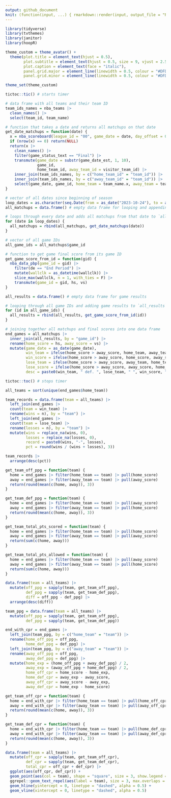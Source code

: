 ```yaml
---
output: github_document
knit: (function(input, ...) { rmarkdown::render(input, output_file = "README.md", envir = globalenv()) })
---
```


```r
library(tidyverse)
library(tvthemes)
library(janitor)
library(hoopR)

theme_custom = theme_avatar() +
  theme(plot.title = element_text(hjust = 0.5),
        plot.subtitle = element_text(hjust = 0.5, size = 9, vjust = 2.5, face = "italic"),
        plot.caption = element_text(face = "italic"),
        panel.grid.major = element_line(linewidth = 0.5, colour = "#DFDAD1"),
        panel.grid.minor = element_line(linewidth = 0.5, colour = "#DFDAD1"))

theme_set(theme_custom)
```

```r
tictoc::tic() # starts timer

# data frame with all teams and their team ID
team_ids_names = nba_teams |>
  clean_names() |>
  select(team_id, team_name)

# function that takes a date and returns all matchups on that date
get_date_matchups = function(date) {
  x = nba_scoreboard(league_id = "00", game_date = date, day_offset = 0)$GameHeader
  if (nrow(x) == 0) return(NULL)
  return(x |>
    clean_names() |>
    filter(game_status_text == "Final") |>
    transmute(game_date = substr(game_date_est, 1, 10),
              game_id,
              home_team_id, away_team_id = visitor_team_id) |>
    inner_join(team_ids_names, by = c("home_team_id" = "team_id")) |>
    inner_join(team_ids_names, by = c("away_team_id" = "team_id")) |>
    select(game_date, game_id, home_team = team_name.x, away_team = team_name.y))
}

# vector of all dates since beginning of season
loop_dates = as.character(seq.Date(from = as_date("2023-10-24"), to = as_date(Sys.Date() - 1), by = 1))
all_matchups = data.frame() # empty data frame for looping and appending

# loops through every date and adds all matchups from that date to `all_matchups` data frame
for (date in loop_dates) {
  all_matchups = rbind(all_matchups, get_date_matchups(date))
}

# vector of all game IDs
all_game_ids = all_matchups$game_id

# function to get game final score from its game ID
get_game_score_from_id = function(gid) {
  nba_data_pbp(game_id = gid) |>
    filter(de == "End Period") |>
    mutate(wallclk = as_datetime(wallclk)) |>
    slice_max(wallclk, n = 1, with_ties = F) |>
    transmute(game_id = gid, hs, vs)
}

all_results = data.frame() # empty data frame for game results

# looping through all game IDs and adding game results to `all_results`
for (id in all_game_ids) {
  all_results = rbind(all_results, get_game_score_from_id(id))
}

# joining together all matchups and final scores into one data frame
end_games = all_matchups |>
  inner_join(all_results, by = "game_id") |>
  rename(home_score = hs, away_score = vs) |>
  mutate(game_date = as_date(game_date),
         win_team = ifelse(home_score > away_score, home_team, away_team),
         win_score = ifelse(home_score > away_score, home_score, away_score),
         lose_team = ifelse(home_score > away_score, away_team, home_team),
         lose_score = ifelse(home_score > away_score, away_score, home_score),
         desc = paste0(win_team, " def. ", lose_team, " ", win_score, "-", lose_score))

tictoc::toc() # stops timer
```

```r
all_teams = sort(unique(end_games$home_team))

team_records = data.frame(team = all_teams) |>
  left_join(end_games |>
  count(team = win_team) |>
  rename(wins = n), by = "team") |>
  left_join(end_games |>
  count(team = lose_team) |>
  rename(losses = n), by = "team") |>
  mutate(wins = replace_na(wins, 0),
         losses = replace_na(losses, 0),
         record = paste0(wins, "-", losses),
         pct = round(wins / (wins + losses), 3))

team_records |>
  arrange(desc(pct))
```

```r
get_team_off_ppg = function(team) {
  home = end_games |> filter(home_team == team) |> pull(home_score)
  away = end_games |> filter(away_team == team) |> pull(away_score)
  return(round(mean(c(home, away)), 3))
}

get_team_def_ppg = function(team) {
  home = end_games |> filter(home_team == team) |> pull(away_score)
  away = end_games |> filter(away_team == team) |> pull(home_score)
  return(round(mean(c(home, away)), 3))
}

get_team_total_pts_scored = function(team) {
  home = end_games |> filter(home_team == team) |> pull(home_score)
  away = end_games |> filter(away_team == team) |> pull(away_score)
  return(sum(c(home, away)))
}

get_team_total_pts_allowed = function(team) {
  home = end_games |> filter(home_team == team) |> pull(away_score)
  away = end_games |> filter(away_team == team) |> pull(home_score)
  return(sum(c(home, away)))
}

data.frame(team = all_teams) |>
  mutate(off_ppg = sapply(team, get_team_off_ppg),
         def_ppg = sapply(team, get_team_def_ppg),
         diff = off_ppg - def_ppg) |>
  arrange(desc(diff))
```










```r
team_ppg = data.frame(team = all_teams) |>
  mutate(off_ppg = sapply(team, get_team_off_ppg),
         def_ppg = sapply(team, get_team_def_ppg))

end_with_cpr = end_games |>
  left_join(team_ppg, by = c("home_team" = "team")) |>
  rename(home_off_ppg = off_ppg,
         home_def_ppg = def_ppg) |>
  left_join(team_ppg, by = c("away_team" = "team")) |>
  rename(away_off_ppg = off_ppg,
         away_def_ppg = def_ppg) |>
  mutate(home_exp = (home_off_ppg + away_def_ppg) / 2,
         away_exp = (away_off_ppg + home_def_ppg) / 2,
         home_off_cpr = home_score - home_exp,
         home_def_cpr = away_exp - away_score,
         away_off_cpr = away_score - away_exp,
         away_def_cpr = home_exp - home_score)

get_team_off_cpr = function(team) {
  home = end_with_cpr |> filter(home_team == team) |> pull(home_off_cpr)
  away = end_with_cpr |> filter(away_team == team) |> pull(away_off_cpr)
  return(round(mean(c(home, away)), 3))
}

get_team_def_cpr = function(team) {
  home = end_with_cpr |> filter(home_team == team) |> pull(home_def_cpr)
  away = end_with_cpr |> filter(away_team == team) |> pull(away_def_cpr)
  return(round(mean(c(home, away)), 3))
}

data.frame(team = all_teams) |>
  mutate(off_cpr = sapply(team, get_team_off_cpr),
         def_cpr = sapply(team, get_team_def_cpr),
         total_cpr = off_cpr + def_cpr) |>
  ggplot(aes(off_cpr, def_cpr)) +
  geom_point(aes(col = team), shape = "square", size = 3, show.legend = F) +
  ggrepel::geom_text_repel(aes(label = team), size = 3, max.overlaps = 30) +
  geom_hline(yintercept = 0, linetype = "dashed", alpha = 0.5) +
  geom_vline(xintercept = 0, linetype = "dashed", alpha = 0.5)
```























